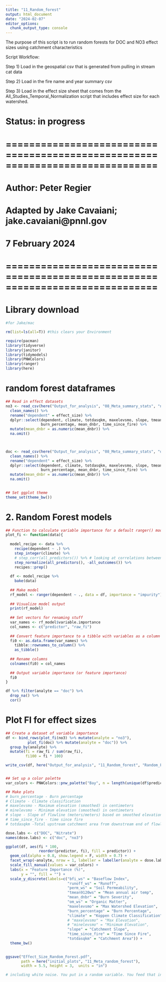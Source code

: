 ```yaml
---
title: "11_Random_forest"
output: html_document
date: "2024-02-07"
editor_options: 
  chunk_output_type: console
---
```


The purpose of this script is to run random forests for DOC and NO3 effect sizes using catchment characteristics

Script Workflow:

Step 1) Load in the geospatial csv that is generated from pulling in stream cat data

Step 2) Load in the fire name and year summary csv

Step 3) Load in the effect size sheet that comes from the All_Studies_Temporal_Normalization script that includes effect size for each watershed. 




# Status: in progress

# ==============================================================================
# Author: Peter Regier

# Adapted by Jake Cavaiani; jake.cavaiani@pnnl.gov

# 7 February 2024
# ==============================================================================

# Library download # 
```r
#for Jake/mac

rm(list=ls(all=T)) #this clears your Environment

require(pacman)
library(tidyverse)
library(janitor)
library(tidymodels)
library(PNWColors)
library(ranger)
library(here)

```

# random forest dataframes # 
```r
## Read in effect datasets
no3 <- read_csv(here("Output_for_analysis", "08_Meta_summary_stats", "no3_meta_random_forest.csv"), na = c('-9999', 'N/A')) %>% 
  clean_names() %>% 
  rename("dependent" = effect_size) %>%
  dplyr::select(dependent, climate, totdasqkm, maxelevsmo, slope, tmean9120ws, om_ws, bfi_ws, perm_ws, #runoff_ws, 
                burn_percentage, mean_dnbr, time_since_fire) %>%
  mutate(mean_dnbr = as.numeric(mean_dnbr)) %>% 
  na.omit() 
  


doc <- read_csv(here("Output_for_analysis", "08_Meta_summary_stats", "doc_meta_random_forest.csv"), na = c('-9999', 'N/A')) %>% 
  clean_names() %>% 
  rename("dependent" = effect_size) %>% 
  dplyr::select(dependent, climate, totdasqkm, maxelevsmo, slope, tmean9120ws, om_ws, bfi_ws, perm_ws, #runoff_ws, 
                burn_percentage, mean_dnbr, time_since_fire) %>% 
  mutate(mean_dnbr = as.numeric(mean_dnbr)) %>% 
  na.omit() 
  

## Set ggplot theme
theme_set(theme_bw())

```

# 2. Random Forest models 
```r
## Function to calculate variable importance for a default ranger() model
plot_fi <- function(data){
  
  model_recipe <- data %>% 
    recipe(dependent ~ .) %>% 
    step_integer(climate) %>% 
    # step_corr(all_predictors()) %>% # looking at correlations between the variables and if two things are strongly correlated. Runoff is strongly correlated with another variable within DOC. Random forest do a good job handling multi-colinearity
    step_normalize(all_predictors(), -all_outcomes()) %>% 
    recipes::prep()
  
  df <- model_recipe %>% 
    bake(data)
  
  ## Make model
  rf_model <- ranger(dependent ~ ., data = df, importance = "impurity")
  
  ## Visualize model output
  print(rf_model)
  
  ## Set vectors for renaming stuff
  var_names <- rf_model$variable.importance
  col_names <- c("predictor", "raw_fi")
  
  ## Convert feature importance to a tibble with variables as a column
  fi0 <- as.data.frame(var_names) %>% 
    tibble::rownames_to_column() %>% 
    as_tibble()
  
  ## Rename columns
  colnames(fi0) = col_names
  
  ## Output variable importance (or feature importance)
  fi0
}


```

```r
df %>% filter(analyte == "doc") %>% 
  drop_na() %>% 
  cor()

```

# Plot FI for effect sizes
```r
## Create a dataset of variable importance
df <- bind_rows(plot_fi(no3) %>% mutate(analyte = "no3"), 
          plot_fi(doc) %>% mutate(analyte = "doc")) %>% 
  group_by(analyte) %>% 
  mutate(fi = raw_fi / sum(raw_fi),
         fi100 = fi * 100)

write_csv(df, here("Output_for_analysis", "11_Random_forest", "Random_Forest_Effect_Size_Fig_data.csv"))


## Set up a color palette
var_colors <- PNWColors::pnw_palette("Bay", n = length(unique(df$predictor)))

## Make plots
# burn_percentage - Burn percentage 
# Climate - Climate classification 
# maxelevsmo - Maximum elevation (smoothed) in centimeters
# minelevsmo - Minimum elevation (smoothed) in centimeters
# slope - Slope of flowline (meters/meters) based on smoothed elevations
# time_since_fire - time since fire 
# totdasqkm -Total upstream catchment area from downstream end of flowline.

dose.labs <- c("DOC", "Nitrate")
names(dose.labs) <- c("doc", "no3")

ggplot(df, aes(fi * 100, 
               reorder(predictor, fi), fill = predictor)) + 
  geom_col(alpha = 0.8, show.legend = F, width = 0.7) + 
  facet_wrap(~analyte, nrow = 1, labeller = labeller(analyte = dose.labs)) + 
  scale_fill_manual(values = var_colors) + 
  labs(x = "Feature Importance (%)", 
       y = "", fill = "") +
  scale_y_discrete(labels=c("bfi_ws" = "Baseflow Index",
                            "runoff_ws" = "Runoff",
                            "perm_ws" = "Soil Permeability",
                            "tmean9120ws" = "Mean annual air temp",
                            "mean_dnbr" = "Burn Severity",
                            "om_ws" = "Organic Matter",
                            "maxelevsmo" = "Max Watershed Elevation",
                            "burn_percentage" = "Burn Percentage", 
                            "climate" = "Koppen Climate Classification",
                            # "maxelevsmo" = "Max Elevation",
                            # "minelevsmo" = "Minimum Elevation",
                            "slope" = "Catchment Slope",
                            "time_since_fire" = "Time Since Fire",
                            "totdasqkm" = "Catchment Area")) +
  theme_bw()
                            

ggsave("Effect_Size_Random_Forest.pdf",
       path = here("initial_plots", "11_Meta_random_forest"),
       width = 5.5, height = 3,  units = "in")

# including white noise. You put in a random variable. You feed that in as a predictor. If white noise has higher feature importance than any of these variables. The concern there is, we dont want to add anything that doesn't address the comment. 


```







